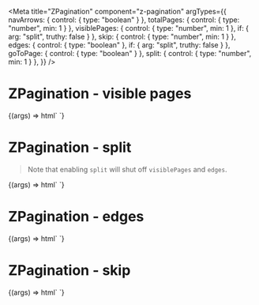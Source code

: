 
<Meta title="ZPagination" component="z-pagination" argTypes={{
  navArrows: { control: { type: "boolean" } },
  totalPages: { control: { type: "number", min: 1 } },
  visiblePages: { control: { type: "number", min: 1 }, if: { arg: "split", truthy: false } },
  skip: { control: { type: "number", min: 1 } },
  edges: { control: { type: "boolean" }, if: { arg: "split", truthy: false } },
  goToPage: { control: { type: "boolean" } },
  split: { control: { type: "number", min: 1 } },
}} />

# ZPagination - visible pages

<Canvas>
  <Story
    name="ZPagination - visible pages"
    args={{
      navArrows: true,
      totalPages: 201,
      visiblePages: 5,
      goToPage: false,
      split: false,
      skip: false,
      edges: false,
    }}
    parameters={{
      controls: {
        exclude: ["split"],
      }
    }}
  >
    {(args) => html`
      <z-pagination
        .navArrows=${args.navArrows}
        .totalPages=${args.totalPages}
        .visiblePages=${args.visiblePages}
        .skip=${args.skip}
        .goToPage=${args.goToPage}
        .edges=${args.edges}
      ></z-pagination>
    `}
  </Story>
</Canvas>

# ZPagination - split

> Note that enabling `split` will shut off `visiblePages` and `edges`.

<Canvas>
  <Story
    name="ZPagination - split"
    args={{
      navArrows: true,
      totalPages: 201,
      split: 1,
      skip: false,
      goToPage: false,
    }}
    parameters={{
      controls: {
        exclude: ["edges", "visiblePages"],
      }
    }}
  >
    {(args) => html`
      <z-pagination
        .navArrows=${args.navArrows}
        .totalPages=${args.totalPages}
        .split=${args.split}
        .skip=${args.skip}
        .goToPage=${args.goToPage}
      ></z-pagination>
    `}
  </Story>
</Canvas>

# ZPagination - edges

<Canvas>
  <Story
    name="ZPagination - edges"
    args={{
      navArrows: true,
      totalPages: 201,
      visiblePages: 5,
      edges: true,
      goToPage: false,
      split: false,
    }}
    parameters={{
      controls: {
        exclude: ["skip", "split"],
      }
    }}
  >
    {(args) => html`
      <z-pagination
        .navArrows=${args.navArrows}
        .totalPages=${args.totalPages}
        .visiblePages=${args.visiblePages}
        .edges=${args.edges}
        .goToPage=${args.goToPage}
      ></z-pagination>
    `}
  </Story>
</Canvas>

# ZPagination - skip

<Canvas>
  <Story
    name="ZPagination - skip"
    args={{
      navArrows: true,
      totalPages: 201,
      visiblePages: 5,
      skip: 10,
      goToPage: false,
      edges: false,
      split: false,
    }}
  >
    {(args) => html`
      <z-pagination
        .navArrows=${args.navArrows}
        .totalPages=${args.totalPages}
        .visiblePages=${args.visiblePages}
        .skip=${args.skip}
        .goToPage=${args.goToPage}
        .edges=${args.edges}
        .split=${args.split}
      ></z-pagination>
    `}
  </Story>
</Canvas>

<ArgsTable of="z-pagination" />
